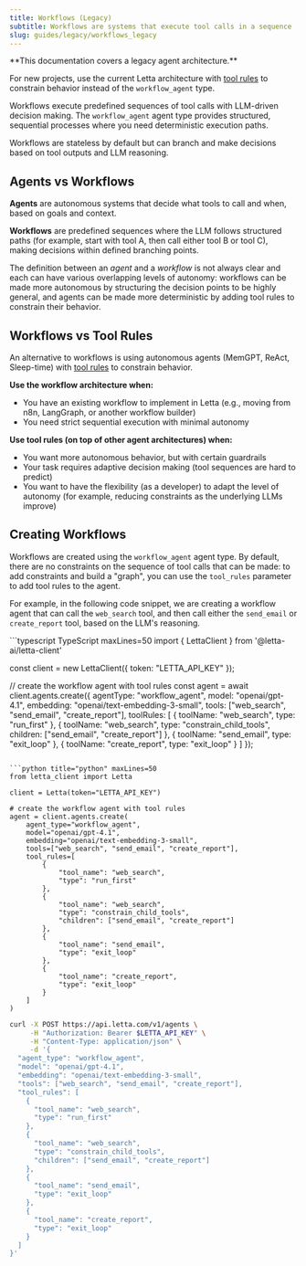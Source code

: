 ```yaml
---
title: Workflows (Legacy)
subtitle: Workflows are systems that execute tool calls in a sequence
slug: guides/legacy/workflows_legacy
---
```


<Warning>
**This documentation covers a legacy agent architecture.**

For new projects, use the current Letta architecture with [tool rules](/guides/agents/tool-rules) to constrain behavior instead of the `workflow_agent` type.
</Warning>

Workflows execute predefined sequences of tool calls with LLM-driven decision making. The `workflow_agent` agent type provides structured, sequential processes where you need deterministic execution paths.

Workflows are stateless by default but can branch and make decisions based on tool outputs and LLM reasoning.

## Agents vs Workflows

**Agents** are autonomous systems that decide what tools to call and when, based on goals and context.

**Workflows** are predefined sequences where the LLM follows structured paths (for example, start with tool A, then call either tool B or tool C), making decisions within defined branching points.

The definition between an *agent* and a *workflow* is not always clear and each can have various overlapping levels of autonomy: workflows can be made more autonomous by structuring the decision points to be highly general, and agents can be made more deterministic by adding tool rules to constrain their behavior.

## Workflows vs Tool Rules

An alternative to workflows is using autonomous agents (MemGPT, ReAct, Sleep-time) with [tool rules](/guides/agents/tool-rules) to constrain behavior.

**Use the workflow architecture when:**
* You have an existing workflow to implement in Letta (e.g., moving from n8n, LangGraph, or another workflow builder)
* You need strict sequential execution with minimal autonomy

**Use tool rules (on top of other agent architectures) when:**
* You want more autonomous behavior, but with certain guardrails
* Your task requires adaptive decision making (tool sequences are hard to predict)
* You want to have the flexibility (as a developer) to adapt the level of autonomy (for example, reducing constraints as the underlying LLMs improve)

## Creating Workflows

Workflows are created using the `workflow_agent` agent type.
By default, there are no constraints on the sequence of tool calls that can be made: to add constraints and build a "graph", you can use the `tool_rules` parameter to add tool rules to the agent.

For example, in the following code snippet, we are creating a workflow agent that can call the `web_search` tool, and then call either the `send_email` or `create_report` tool, based on the LLM's reasoning.

<CodeGroup>
```typescript TypeScript maxLines=50
import { LettaClient } from '@letta-ai/letta-client'

const client = new LettaClient({ token: "LETTA_API_KEY" });

// create the workflow agent with tool rules
const agent = await client.agents.create({
    agentType: "workflow_agent",
    model: "openai/gpt-4.1",
    embedding: "openai/text-embedding-3-small",
    tools: ["web_search", "send_email", "create_report"],
    toolRules: [
        {
            toolName: "web_search",
            type: "run_first"
        },
        {
            toolName: "web_search",
            type: "constrain_child_tools",
            children: ["send_email", "create_report"]
        },
        {
            toolName: "send_email",
            type: "exit_loop"
        },
        {
            toolName: "create_report",
            type: "exit_loop"
        }
    ]
});
```

```python title="python" maxLines=50
from letta_client import Letta

client = Letta(token="LETTA_API_KEY")

# create the workflow agent with tool rules
agent = client.agents.create(
    agent_type="workflow_agent",
    model="openai/gpt-4.1",
    embedding="openai/text-embedding-3-small",
    tools=["web_search", "send_email", "create_report"],
    tool_rules=[
        {
            "tool_name": "web_search",
            "type": "run_first"
        },
        {
            "tool_name": "web_search",
            "type": "constrain_child_tools",
            "children": ["send_email", "create_report"]
        },
        {
            "tool_name": "send_email",
            "type": "exit_loop"
        },
        {
            "tool_name": "create_report",
            "type": "exit_loop"
        }
    ]
)
```

```bash title="curl" maxLines=50
curl -X POST https://api.letta.com/v1/agents \
     -H "Authorization: Bearer $LETTA_API_KEY" \
     -H "Content-Type: application/json" \
     -d '{
  "agent_type": "workflow_agent",
  "model": "openai/gpt-4.1",
  "embedding": "openai/text-embedding-3-small",
  "tools": ["web_search", "send_email", "create_report"],
  "tool_rules": [
    {
      "tool_name": "web_search",
      "type": "run_first"
    },
    {
      "tool_name": "web_search",
      "type": "constrain_child_tools",
      "children": ["send_email", "create_report"]
    },
    {
      "tool_name": "send_email",
      "type": "exit_loop"
    },
    {
      "tool_name": "create_report",
      "type": "exit_loop"
    }
  ]
}'
```
</CodeGroup>
